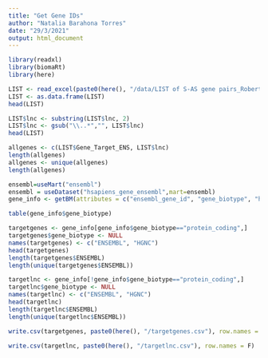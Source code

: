 ---
title: "Get Gene IDs"
author: "Natalia Barahona Torres"
date: "29/3/2021"
output: html_document
---

```{r}
library(readxl)
library(biomaRt)
library(here)

LIST <- read_excel(paste0(here(), "/data/LIST of S-AS gene pairs_Roberto S.xlsx"))
LIST <- as.data.frame(LIST)
head(LIST)

LIST$lnc <- substring(LIST$lnc, 2)
LIST$lnc <- gsub("\\..*","", LIST$lnc)
head(LIST)

allgenes <- c(LIST$Gene_Target_ENS, LIST$lnc)
length(allgenes)
allgenes <- unique(allgenes)
length(allgenes)

ensembl=useMart("ensembl")
ensembl = useDataset("hsapiens_gene_ensembl",mart=ensembl)
gene_info <- getBM(attributes = c("ensembl_gene_id", "gene_biotype", "hgnc_symbol"), filters="ensembl_gene_id" ,values=allgenes, mart=ensembl)

table(gene_info$gene_biotype)

targetgenes <- gene_info[gene_info$gene_biotype=="protein_coding",]
targetgenes$gene_biotype <- NULL
names(targetgenes) <- c("ENSEMBL", "HGNC")
head(targetgenes)
length(targetgenes$ENSEMBL)
length(unique(targetgenes$ENSEMBL))

targetlnc <- gene_info[!gene_info$gene_biotype=="protein_coding",]
targetlnc$gene_biotype <- NULL
names(targetlnc) <- c("ENSEMBL", "HGNC")
head(targetlnc)
length(targetlnc$ENSEMBL)
length(unique(targetlnc$ENSEMBL))

write.csv(targetgenes, paste0(here(), "/targetgenes.csv"), row.names = F)

write.csv(targetlnc, paste0(here(), "/targetlnc.csv"), row.names = F)
```
